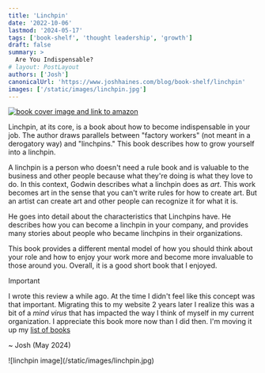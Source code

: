 ```yaml
---
title: 'Linchpin'
date: '2022-10-06'
lastmod: '2024-05-17'
tags: ['book-shelf', 'thought leadership', 'growth']
draft: false
summary: >
  Are You Indispensable?
# layout: PostLayout
authors: ['Josh']
canonicalUrl: 'https://www.joshhaines.com/blog/book-shelf/linchpin'
images: ['/static/images/linchpin.jpg']
---
```


<div className="mx-auto w-1/3">
  <a href="https://www.amazon.com/Linchpin-Are-Indispensable-Seth-Godin/dp/1591843162">
    <img
      alt="book cover image and link to amazon"
      src="https://m.media-amazon.com/images/I/41ETj4nbDeL._SY445_SX342_.jpg"
    />
  </a>
</div>

Linchpin, at its core, is a book about how to become indispensable in your job. The author draws parallels between "factory workers" (not meant in a derogatory way) and "linchpins." This book describes how to grow yourself into a linchpin.

A linchpin is a person who doesn't need a rule book and is valuable to the business and other people because what they're doing is what they love to do. In this context, Godwin describes what a linchpin does as _art_. This work becomes art in the sense that you can't write rules for how to create art. But an artist can create art and other people can recognize it for what it is.

He goes into detail about the characteristics that Linchpins have. He describes how you can become a linchpin in your company, and provides many stories about people who became linchpins in their organizations.

This book provides a different mental model of how you should think about your role and how to enjoy your work more and become more invaluable to those around you. Overall, it is a good short book that I enjoyed.

> [!IMPORTANT]
>
> I wrote this review a while ago. At the time I didn't feel like this concept was that important. Migrating this to my website 2 years later I realize this was a bit of a _mind virus_ that has impacted the way I think of myself in my current organization. I appreciate this book more now than I did then. I'm moving it up my [list of books](/blog/book-shelf)
>
> ~ Josh (May 2024)

<div className="-mx-2 flex flex-wrap justify-center overflow-hidden xl:-mx-2">
  <div className="my-1 w-full overflow-hidden px-2 xl:my-1 xl:w-3/4 xl:px-2">
    ![linchpin image](/static/images/linchpin.jpg)
  </div>
</div>
